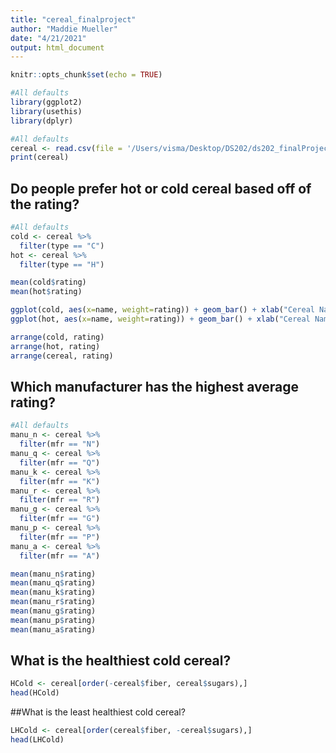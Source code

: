 ```yaml
---
title: "cereal_finalproject"
author: "Maddie Mueller"
date: "4/21/2021"
output: html_document
---
```


```r
knitr::opts_chunk$set(echo = TRUE)
```

```r
#All defaults
library(ggplot2)
library(usethis)
library(dplyr)
```

```r
#All defaults
cereal <- read.csv(file = '/Users/visma/Desktop/DS202/ds202_finalProject_Group9/cereal.csv')
print(cereal)
```

## Do people prefer hot or cold cereal based off of the rating?

```r
#All defaults
cold <- cereal %>%
  filter(type == "C")
hot <- cereal %>%
  filter(type == "H")

mean(cold$rating)
mean(hot$rating)

ggplot(cold, aes(x=name, weight=rating)) + geom_bar() + xlab("Cereal Name") + ylab("Rating") + ggtitle("Ratings of Cold Cereals") + theme(axis.text.x = element_text(angle = 90))
ggplot(hot, aes(x=name, weight=rating)) + geom_bar() + xlab("Cereal Name") + ylab("Rating") + ggtitle("Ratings of Hot Cereals") + theme(axis.text.x = element_text(angle = 90))

arrange(cold, rating)
arrange(hot, rating)
arrange(cereal, rating)
```

## Which manufacturer has the highest average rating?

```r
#All defaults
manu_n <- cereal %>%
  filter(mfr == "N")
manu_q <- cereal %>%
  filter(mfr == "Q")
manu_k <- cereal %>%
  filter(mfr == "K")
manu_r <- cereal %>%
  filter(mfr == "R")
manu_g <- cereal %>%
  filter(mfr == "G")
manu_p <- cereal %>%
  filter(mfr == "P")
manu_a <- cereal %>%
  filter(mfr == "A")

mean(manu_n$rating)
mean(manu_q$rating)
mean(manu_k$rating)
mean(manu_r$rating)
mean(manu_g$rating)
mean(manu_p$rating)
mean(manu_a$rating)
```


## What is the healthiest cold cereal?

```r
HCold <- cereal[order(-cereal$fiber, cereal$sugars),]
head(HCold)
```


##What is the least healthiest cold cereal?
```r
LHCold <- cereal[order(cereal$fiber, -cereal$sugars),]
head(LHCold)
```